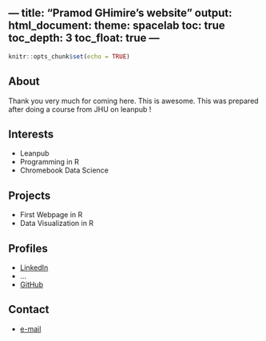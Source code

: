 --- title: "Pramod GHimire's website" output: html_document: theme: spacelab toc: true toc_depth: 3 toc_float: true ---
---

```r
knitr::opts_chunk$set(echo = TRUE)
```

## About
Thank you very much for coming here. This is awesome. This was prepared after doing a course from JHU on leanpub !

## Interests

* Leanpub
* Programming in R
* Chromebook Data Science

## Projects

* First Webpage in R
* Data Visualization in R

## Profiles 

* [LinkedIn](https://www.linkedin.com/in/int11pgh/)
* ...
* [GitHub](https://github.com/pramod-datascience)

## Contact

* [e-mail](mailto:pramod.datascience@gmail.com)
